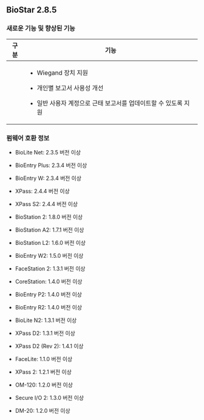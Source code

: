 ## BioStar 2.8.5

### 새로운 기능 및 향상된 기능

<Table className='col2-2-8'>
<Thead>

<Th>구분</Th>

<Th>기능</Th>

</Thead>
<Tbody>
<Row>

<Td><Cmd sid='common.gnb.time_attendance' /></Td>

<Td>

* Wiegand 장치 지원

* 개인별 보고서 사용성 개선

* 일반 사용자 계정으로 근태 보고서를 업데이트할 수 있도록 지원

</Td>

</Row>
</Tbody>
</Table>

### 펌웨어 호환 정보

* BioLite Net: 2.3.5 버전 이상

* BioEntry Plus: 2.3.4 버전 이상

* BioEntry W: 2.3.4 버전 이상

* XPass: 2.4.4 버전 이상

* XPass S2: 2.4.4 버전 이상

* BioStation 2: 1.8.0 버전 이상

* BioStation A2: 1.7.1 버전 이상

* BioStation L2: 1.6.0 버전 이상

* BioEntry W2: 1.5.0 버전 이상

* FaceStation 2: 1.3.1 버전 이상

* CoreStation: 1.4.0 버전 이상

* BioEntry P2: 1.4.0 버전 이상

* BioEntry R2: 1.4.0 버전 이상

* BioLite N2: 1.3.1 버전 이상

* XPass D2: 1.3.1 버전 이상

* XPass D2 (Rev 2): 1.4.1 이상

* FaceLite: 1.1.0 버전 이상

* XPass 2: 1.2.1 버전 이상

* OM-120: 1.2.0 버전 이상

* Secure I/O 2: 1.3.0 버전 이상

* DM-20: 1.2.0 버전 이상